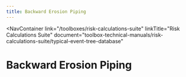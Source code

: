 ```yaml
---
title: Backward Erosion Piping
---
```



<NavContainer
  link="/toolboxes/risk-calculations-suite"
  linkTitle="Risk Calculations Suite"
  document="toolbox-technical-manuals/risk-calculations-suite/typical-event-tree-database"
></NavContainer>

# Backward Erosion Piping

<FigureNoRef 
    src="/figures/toolbox-technical-manuals/risk-calculations-suite/typical-event-tree-database/v1.1/Backward-Erosion-Piping.png" 
    alt="Backward Erosion Piping event tree" />

